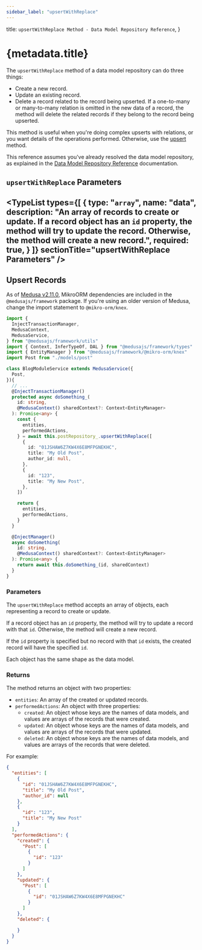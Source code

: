 ```yaml
---
sidebar_label: "upsertWithReplace"
---
```



  title: `upsertWithReplace Method - Data Model Repository Reference`,
}

# {metadata.title}

The `upsertWithReplace` method of a data model repository can do three things:

- Create a new record.
- Update an existing record.
- Delete a record related to the record being upserted. If a one-to-many or many-to-many relation is omitted in the new data of a record, the method will delete the related records if they belong to the record being upserted.

This method is useful when you're doing complex upserts with relations, or you want details of the operations performed. Otherwise, use the [upsert](../upsert/page.mdx) method.

<Note>

This reference assumes you've already resolved the data model repository, as explained in the [Data Model Repository Reference](../../page.mdx) documentation.

</Note>

## `upsertWithReplace` Parameters

<TypeList
  types={[
    {
      type: "`array`",
      name: "data",
      description: "An array of records to create or update. If a record object has an `id` property, the method will try to update the record. Otherwise, the method will create a new record.",
      required: true,
    }
  ]}
  sectionTitle="upsertWithReplace Parameters"
/>
---

## Upsert Records

<Note>

As of [Medusa v2.11.0](https://github.com/medusajs/medusa/releases/tag/v2.11.0), MikroORM dependencies are included in the `@medusajs/framework` package. If you're using an older version of Medusa, change the import statement to `@mikro-orm/knex`.

</Note>

```ts
import { 
  InjectTransactionManager,
  MedusaContext,
  MedusaService,
} from "@medusajs/framework/utils"
import { Context, InferTypeOf, DAL } from "@medusajs/framework/types"
import { EntityManager } from "@medusajs/framework/@mikro-orm/knex"
import Post from "./models/post"

class BlogModuleService extends MedusaService({
  Post,
}){
  // ...
  @InjectTransactionManager()
  protected async doSomething_(
    id: string,
    @MedusaContext() sharedContext?: Context<EntityManager>
  ): Promise<any> {
    const {
      entities,
      performedActions,
    } = await this.postRepository_.upsertWithReplace([
      {
        id: "01JSHAW6Z7KW4X6E8MFPGNEKHC",
        title: "My Old Post",
        author_id: null,
      },
      {
        id: "123",
        title: "My New Post",
      },
    ])

    return {
      entities,
      performedActions,
    }
  }

  @InjectManager()
  async doSomething(
    id: string,
    @MedusaContext() sharedContext?: Context<EntityManager>
  ): Promise<any> {
    return await this.doSomething_(id, sharedContext)
  }
}
```

### Parameters

The `upsertWithReplace` method accepts an array of objects, each representing a record to create or update.

If a record object has an `id` property, the method will try to update a record with that `id`. Otherwise, the method will create a new record.

If the `id` property is specified but no record with that `id` exists, the created record will have the specified `id`.

Each object has the same shape as the data model.

### Returns

The method returns an object with two properties:

- `entities`: An array of the created or updated records.
- `performedActions`: An object with three properties:
  - `created`: An object whose keys are the names of data models, and values are arrays of the records that were created.
  - `updated`: An object whose keys are the names of data models, and values are arrays of the records that were updated.
  - `deleted`: An object whose keys are the names of data models, and values are arrays of the records that were deleted.

For example:

```json title="Example"
{
  "entities": [
    {
      "id": "01JSHAW6Z7KW4X6E8MFPGNEKHC",
      "title": "My Old Post",
      "author_id": null
    },
    {
      "id": "123",
      "title": "My New Post"
    }
  ],
  "performedActions": {
    "created": {
      "Post": [
        {
          "id": "123"
        }
      ]
    },
    "updated": {
      "Post": [
        {
          "id": "01JSHAW6Z7KW4X6E8MFPGNEKHC"
        }
      ]
    },
    "deleted": {

    }
  }
}
```
